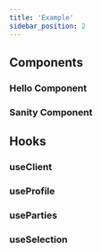 ```yaml
---
title: 'Example'
sidebar_position: 2
---
```




## Components

### Hello Component
<ShowcaseComponent 
  component={Hello.component} 
  rawContent={Hello.rawContent} 
/>

### Sanity Component
<ShowcaseComponent 
  component={Sanity.component} 
  rawContent={Sanity.rawContent} 
/>

## Hooks

### useClient
<TypescriptApiBox name='useClient' />

### useProfile
<TypescriptApiBox name='useProfile' />

### useParties
<TypescriptApiBox name='useParties' />

### useSelection
<TypescriptApiBox name='useSelection' />

